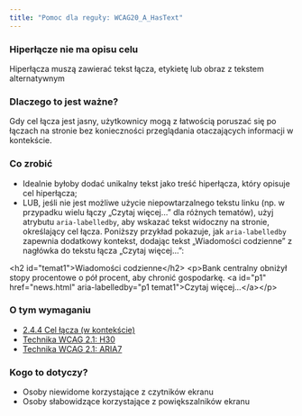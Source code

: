 ```yaml
---
title: "Pomoc dla reguły: WCAG20_A_HasText"
---
```


<div className="toolHelp">
<Row>
<Column colLg={16} colMd={8} colSm={4} className="toolHead">

### Hiperłącze nie ma opisu celu

<div id="locLevel"></div>

Hiperłącza muszą zawierać tekst łącza, etykietę lub obraz z tekstem alternatywnym 

</Column>
</Row>
<Row>
<Column colLg={11} colMd={5} colSm={4} className="toolMain">

### Dlaczego to jest ważne?

Gdy cel łącza jest jasny, użytkownicy mogą z łatwością poruszać się po łączach na stronie bez konieczności przeglądania otaczających informacji w kontekście.

<div id="locSnippet"></div>

### Co zrobić

* Idealnie byłoby dodać unikalny tekst jako treść hiperłącza, który opisuje cel hiperłącza;
* LUB, jeśli nie jest możliwe użycie niepowtarzalnego tekstu linku (np. w przypadku wielu łączy „Czytaj więcej…” dla różnych tematów), użyj atrybutu `aria-labelledby`, aby wskazać tekst widoczny na stronie, określający cel łącza. Poniższy przykład pokazuje, jak `aria-labelledby` zapewnia dodatkowy kontekst, dodając tekst „Wiadomości codzienne” z nagłówka do tekstu łącza „Czytaj więcej…”:

<CodeSnippet type="multi" light={true}>&lt;h2 id="temat1"&gt;Wiadomości codzienne&lt;/h2&gt;
&lt;p&gt;Bank centralny obniżył stopy procentowe o pół procent, aby chronić gospodarkę.
&lt;a id="p1" href="news.html" aria-labelledby="p1 temat1"&gt;Czytaj więcej...&lt;/a&gt;&lt;/p&gt;</CodeSnippet>

</Column>
<Column colLg={5} colMd={3} colSm={4} className="toolLeft">

### O tym wymaganiu

* [2.4.4 Cel łącza (w kontekście)](https://wcag.lepszyweb.pl/#link-purpose-in-context)
* [Technika WCAG 2.1: H30](https://www.w3.org/TR/WCAG20-TECHS/H30)
* [Technika WCAG 2.1: ARIA7](https://www.w3.org/WAI/WCAG21/Techniques/aria/ARIA7)

### Kogo to dotyczy?

 * Osoby niewidome korzystające z czytników ekranu
 * Osoby słabowidzące korzystające z powiększalników ekranu

</Column>
</Row>
</div>


